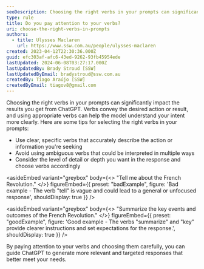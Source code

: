 ```yaml
---
seoDescription: Choosing the right verbs in your prompts can significantly impact the results you get from ChatGPT, helping the model understand your intent more clearly.
type: rule
title: Do you pay attention to your verbs?
uri: choose-the-right-verbs-in-prompts
authors:
  - title: Ulysses Maclaren
    url: https://www.ssw.com.au/people/ulysses-maclaren
created: 2023-04-12T22:30:36.000Z
guid: efc303af-afc6-43ed-9262-93fb45954ede
lastUpdated: 2024-06-08T03:27:17.000Z
lastUpdatedBy: Brady Stroud [SSW]
lastUpdatedByEmail: bradystroud@ssw.com.au
createdBy: Tiago Araújo [SSW]
createdByEmail: tiagov8@gmail.com
---
```


Choosing the right verbs in your prompts can significantly impact the results you get from ChatGPT. Verbs convey the desired action or result, and using appropriate verbs can help the model understand your intent more clearly.
Here are some tips for selecting the right verbs in your prompts:

- Use clear, specific verbs that accurately describe the action or information you're seeking
- Avoid using ambiguous verbs that could be interpreted in multiple ways
- Consider the level of detail or depth you want in the response and choose verbs accordingly

<asideEmbed
  variant="greybox"
  body={<>
    "Tell me about the French Revolution."
  </>}
  figureEmbed={{
    preset: "badExample",
    figure: 'Bad example - The verb "tell" is vague and could lead to a general or unfocused response',
    shouldDisplay: true
  }}
/>

<asideEmbed
  variant="greybox"
  body={<>
    "Summarize the key events and outcomes of the French Revolution."
  </>}
  figureEmbed={{
    preset: "goodExample",
    figure: 'Good example - The verbs "summarize" and "key" provide clearer instructions and set expectations for the response.',
    shouldDisplay: true
  }}
/>

By paying attention to your verbs and choosing them carefully, you can guide ChatGPT to generate more relevant and targeted responses that better meet your needs.
